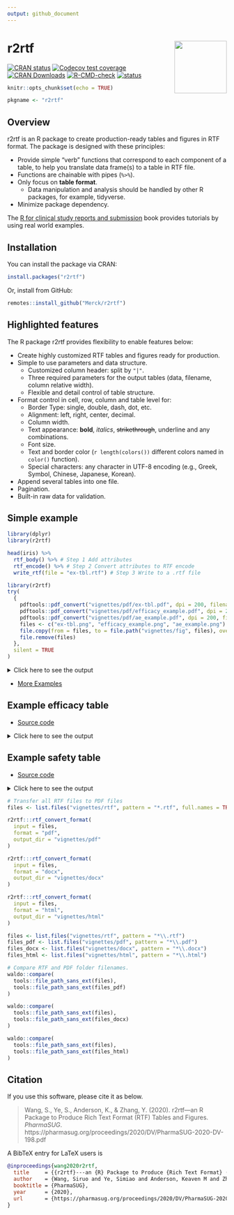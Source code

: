 ```yaml
---
output: github_document
---
```


<!-- README.md is generated from README.Rmd. Please edit that file -->

# r2rtf <img src="man/figures/logo.png" align="right" width="120" />

<!-- badges: start -->
[![CRAN status](https://www.r-pkg.org/badges/version/r2rtf)](https://CRAN.R-project.org/package=r2rtf)
[![Codecov test coverage](https://codecov.io/gh/Merck/r2rtf/branch/master/graph/badge.svg)](https://app.codecov.io/gh/Merck/r2rtf?branch=master)
[![CRAN Downloads](https://cranlogs.r-pkg.org/badges/r2rtf)](https://cran.r-project.org/package=r2rtf)
[![R-CMD-check](https://github.com/Merck/r2rtf/actions/workflows/R-CMD-check.yaml/badge.svg)](https://github.com/Merck/r2rtf/actions/workflows/R-CMD-check.yaml)
[![status](https://tinyverse.netlify.app/badge/r2rtf)](https://cran.r-project.org/package=r2rtf)
<!-- badges: end -->

```r
knitr::opts_chunk$set(echo = TRUE)
```

```r
pkgname <- "r2rtf"
```

## Overview

r2rtf is an R package to create production-ready tables and figures in RTF format.
The package is designed with these principles:

- Provide simple "verb" functions that correspond to each component of a table,
  to help you translate data frame(s) to a table in RTF file.
- Functions are chainable with pipes (`%>%`).
- Only focus on **table format**.
  - Data manipulation and analysis should be handled by other R packages, for example, tidyverse.
- Minimize package dependency.

The [R for clinical study reports and submission](https://r4csr.org/) book
provides tutorials by using real world examples.

## Installation

You can install the package via CRAN:

```r
install.packages("r2rtf")
```

Or, install from GitHub:

```r
remotes::install_github("Merck/r2rtf")
```

## Highlighted features

The R package r2rtf provides flexibility to enable features below:

- Create highly customized RTF tables and figures ready for production.
- Simple to use parameters and data structure.
  - Customized column header: split by `"|"`.
  - Three required parameters for the output tables (data, filename, column relative width).
  - Flexible and detail control of table structure.
- Format control in cell, row, column and table level for:
  - Border Type: single, double, dash, dot, etc.
  - Alignment: left, right, center, decimal.
  - Column width.
  - Text appearance: **bold**, *italics*, ~~strikethrough~~, underline and any combinations.
  - Font size.
  - Text and border color (`r length(colors())` different colors named in `color()` function).
  - Special characters: any character in UTF-8 encoding (e.g., Greek, Symbol, Chinese, Japanese, Korean).
- Append several tables into one file.
- Pagination.
- Built-in raw data for validation.

## Simple example

```r
library(dplyr)
library(r2rtf)

head(iris) %>%
  rtf_body() %>% # Step 1 Add attributes
  rtf_encode() %>% # Step 2 Convert attributes to RTF encode
  write_rtf(file = "ex-tbl.rtf") # Step 3 Write to a .rtf file
```

```r
library(r2rtf)
try(
  {
    pdftools::pdf_convert("vignettes/pdf/ex-tbl.pdf", dpi = 200, filenames = "ex-tbl.png")
    pdftools::pdf_convert("vignettes/pdf/efficacy_example.pdf", dpi = 200, filenames = "efficacy_example.png")
    pdftools::pdf_convert("vignettes/pdf/ae_example.pdf", dpi = 200, filenames = "ae_example.png")
    files <- c("ex-tbl.png", "efficacy_example.png", "ae_example.png")
    file.copy(from = files, to = file.path("vignettes/fig", files), overwrite = TRUE)
    file.remove(files)
  },
  silent = TRUE
)
```

<details><summary>Click here to see the output</summary>
<img src="https://merck.github.io/r2rtf/articles/fig/ex-tbl.png">
</details>

- [More Examples](https://merck.github.io/r2rtf/articles/index.html)

## Example efficacy table

- [Source code](https://merck.github.io/r2rtf/articles/example-efficacy.html)

<details><summary>Click here to see the output</summary>
<img src="https://merck.github.io/r2rtf/articles/fig/efficacy_example.png">
</details>

## Example safety table

- [Source code](https://merck.github.io/r2rtf/articles/example-ae-summary.html)

<details><summary>Click here to see the output</summary>
<img src="https://merck.github.io/r2rtf/articles/fig/ae_example.png">
</details>

```r
# Transfer all RTF files to PDF files
files <- list.files("vignettes/rtf", pattern = "*.rtf", full.names = TRUE)

r2rtf:::rtf_convert_format(
  input = files,
  format = "pdf",
  output_dir = "vignettes/pdf"
)

r2rtf:::rtf_convert_format(
  input = files,
  format = "docx",
  output_dir = "vignettes/docx"
)

r2rtf:::rtf_convert_format(
  input = files,
  format = "html",
  output_dir = "vignettes/html"
)

files <- list.files("vignettes/rtf", pattern = "*\\.rtf")
files_pdf <- list.files("vignettes/pdf", pattern = "*\\.pdf")
files_docx <- list.files("vignettes/docx", pattern = "*\\.docx")
files_html <- list.files("vignettes/html", pattern = "*\\.html")

# Compare RTF and PDF folder filenames.
waldo::compare(
  tools::file_path_sans_ext(files),
  tools::file_path_sans_ext(files_pdf)
)

waldo::compare(
  tools::file_path_sans_ext(files),
  tools::file_path_sans_ext(files_docx)
)

waldo::compare(
  tools::file_path_sans_ext(files),
  tools::file_path_sans_ext(files_html)
)
```

## Citation

If you use this software, please cite it as below.

> Wang, S., Ye, S., Anderson, K., & Zhang, Y. (2020).
> r2rtf---an R Package to Produce Rich Text Format (RTF) Tables and Figures.
> _PharmaSUG_. https://pharmasug.org/proceedings/2020/DV/PharmaSUG-2020-DV-198.pdf

A BibTeX entry for LaTeX users is

```bibtex
@inproceedings{wang2020r2rtf,
  title     = {{r2rtf}---an {R} Package to Produce {Rich Text Format} ({RTF}) Tables and Figures},
  author    = {Wang, Siruo and Ye, Simiao and Anderson, Keaven M and Zhang, Yilong},
  booktitle = {PharmaSUG},
  year      = {2020},
  url       = {https://pharmasug.org/proceedings/2020/DV/PharmaSUG-2020-DV-198.pdf}
}
```
